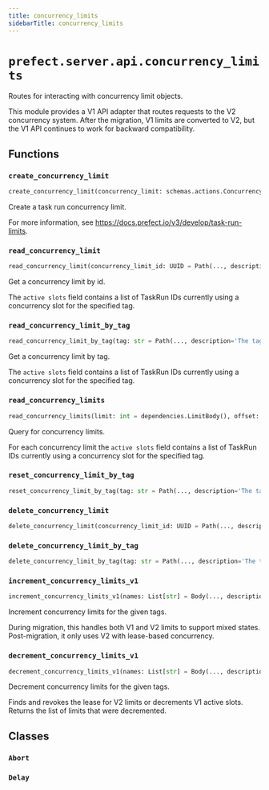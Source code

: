 ```yaml
---
title: concurrency_limits
sidebarTitle: concurrency_limits
---
```


# `prefect.server.api.concurrency_limits`



Routes for interacting with concurrency limit objects.

This module provides a V1 API adapter that routes requests to the V2 concurrency
system. After the migration, V1 limits are converted to V2, but the V1 API
continues to work for backward compatibility.


## Functions

### `create_concurrency_limit` <sup><a href="https://github.com/PrefectHQ/prefect/blob/main/src/prefect/server/api/concurrency_limits.py#L43" target="_blank"><Icon icon="github" style="width: 14px; height: 14px;" /></a></sup>

```python
create_concurrency_limit(concurrency_limit: schemas.actions.ConcurrencyLimitCreate, response: Response, db: PrefectDBInterface = Depends(provide_database_interface)) -> schemas.core.ConcurrencyLimit
```


Create a task run concurrency limit.

For more information, see https://docs.prefect.io/v3/develop/task-run-limits.


### `read_concurrency_limit` <sup><a href="https://github.com/PrefectHQ/prefect/blob/main/src/prefect/server/api/concurrency_limits.py#L102" target="_blank"><Icon icon="github" style="width: 14px; height: 14px;" /></a></sup>

```python
read_concurrency_limit(concurrency_limit_id: UUID = Path(..., description='The concurrency limit id', alias='id'), db: PrefectDBInterface = Depends(provide_database_interface)) -> schemas.core.ConcurrencyLimit
```


Get a concurrency limit by id.

The `active slots` field contains a list of TaskRun IDs currently using a
concurrency slot for the specified tag.


### `read_concurrency_limit_by_tag` <sup><a href="https://github.com/PrefectHQ/prefect/blob/main/src/prefect/server/api/concurrency_limits.py#L148" target="_blank"><Icon icon="github" style="width: 14px; height: 14px;" /></a></sup>

```python
read_concurrency_limit_by_tag(tag: str = Path(..., description='The tag name', alias='tag'), db: PrefectDBInterface = Depends(provide_database_interface)) -> schemas.core.ConcurrencyLimit
```


Get a concurrency limit by tag.

The `active slots` field contains a list of TaskRun IDs currently using a
concurrency slot for the specified tag.


### `read_concurrency_limits` <sup><a href="https://github.com/PrefectHQ/prefect/blob/main/src/prefect/server/api/concurrency_limits.py#L191" target="_blank"><Icon icon="github" style="width: 14px; height: 14px;" /></a></sup>

```python
read_concurrency_limits(limit: int = dependencies.LimitBody(), offset: int = Body(0, ge=0), db: PrefectDBInterface = Depends(provide_database_interface)) -> Sequence[schemas.core.ConcurrencyLimit]
```


Query for concurrency limits.

For each concurrency limit the `active slots` field contains a list of TaskRun IDs
currently using a concurrency slot for the specified tag.


### `reset_concurrency_limit_by_tag` <sup><a href="https://github.com/PrefectHQ/prefect/blob/main/src/prefect/server/api/concurrency_limits.py#L241" target="_blank"><Icon icon="github" style="width: 14px; height: 14px;" /></a></sup>

```python
reset_concurrency_limit_by_tag(tag: str = Path(..., description='The tag name'), slot_override: Optional[List[UUID]] = Body(None, embed=True, description='Manual override for active concurrency limit slots.'), db: PrefectDBInterface = Depends(provide_database_interface)) -> None
```

### `delete_concurrency_limit` <sup><a href="https://github.com/PrefectHQ/prefect/blob/main/src/prefect/server/api/concurrency_limits.py#L316" target="_blank"><Icon icon="github" style="width: 14px; height: 14px;" /></a></sup>

```python
delete_concurrency_limit(concurrency_limit_id: UUID = Path(..., description='The concurrency limit id', alias='id'), db: PrefectDBInterface = Depends(provide_database_interface)) -> None
```

### `delete_concurrency_limit_by_tag` <sup><a href="https://github.com/PrefectHQ/prefect/blob/main/src/prefect/server/api/concurrency_limits.py#L374" target="_blank"><Icon icon="github" style="width: 14px; height: 14px;" /></a></sup>

```python
delete_concurrency_limit_by_tag(tag: str = Path(..., description='The tag name'), db: PrefectDBInterface = Depends(provide_database_interface)) -> None
```

### `increment_concurrency_limits_v1` <sup><a href="https://github.com/PrefectHQ/prefect/blob/main/src/prefect/server/api/concurrency_limits.py#L440" target="_blank"><Icon icon="github" style="width: 14px; height: 14px;" /></a></sup>

```python
increment_concurrency_limits_v1(names: List[str] = Body(..., description='The tags to acquire a slot for'), task_run_id: UUID = Body(..., description='The ID of the task run acquiring the slot'), db: PrefectDBInterface = Depends(provide_database_interface)) -> List[MinimalConcurrencyLimitResponse]
```


Increment concurrency limits for the given tags.

During migration, this handles both V1 and V2 limits to support mixed states.
Post-migration, it only uses V2 with lease-based concurrency.


### `decrement_concurrency_limits_v1` <sup><a href="https://github.com/PrefectHQ/prefect/blob/main/src/prefect/server/api/concurrency_limits.py#L575" target="_blank"><Icon icon="github" style="width: 14px; height: 14px;" /></a></sup>

```python
decrement_concurrency_limits_v1(names: List[str] = Body(..., description='The tags to release a slot for'), task_run_id: UUID = Body(..., description='The ID of the task run releasing the slot'), db: PrefectDBInterface = Depends(provide_database_interface)) -> List[MinimalConcurrencyLimitResponse]
```


Decrement concurrency limits for the given tags.

Finds and revokes the lease for V2 limits or decrements V1 active slots.
Returns the list of limits that were decremented.


## Classes

### `Abort` <sup><a href="https://github.com/PrefectHQ/prefect/blob/main/src/prefect/server/api/concurrency_limits.py#L428" target="_blank"><Icon icon="github" style="width: 14px; height: 14px;" /></a></sup>

### `Delay` <sup><a href="https://github.com/PrefectHQ/prefect/blob/main/src/prefect/server/api/concurrency_limits.py#L433" target="_blank"><Icon icon="github" style="width: 14px; height: 14px;" /></a></sup>
